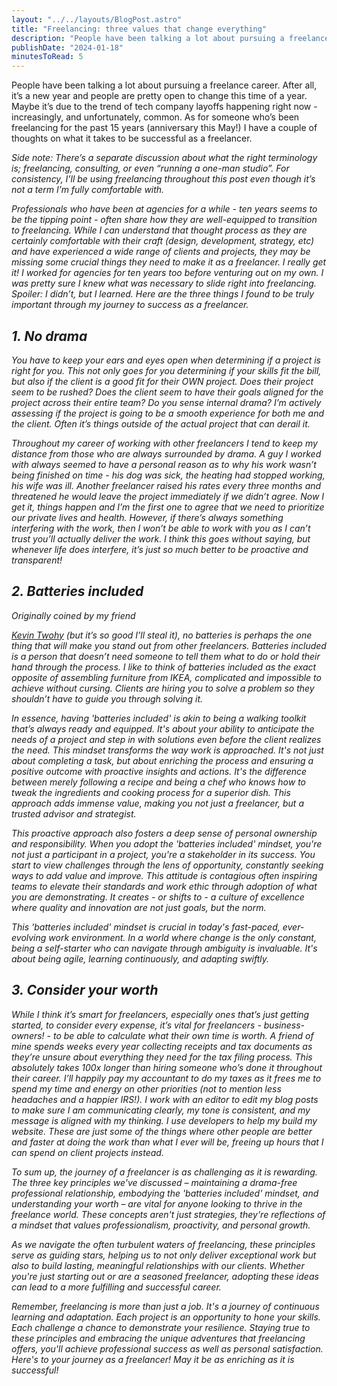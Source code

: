 ```yaml
---
layout: "../../layouts/BlogPost.astro"
title: "Freelancing: three values that change everything"
description: "People have been talking a lot about pursuing a freelance career. After all, it’s a new year and people are pretty open to change this time of a year. Maybe it’s due to the trend of tech company layoffs happening right now - increasingly, and unfortunately, common. As for someone who’s been freelancing for the past 15 years (anniversary this May!) I have a couple of thoughts on what it takes to be successful as a freelancer.\n\nSide note: There’s a separate discussion about what the right terminol"
publishDate: "2024-01-18"
minutesToRead: 5
---
```


<p>People have been talking a lot about pursuing a freelance career. After all, it’s a new year and people are pretty open to change this time of a year. Maybe it’s due to the trend of tech company layoffs happening right now - increasingly, and unfortunately, common. As for someone who’s been freelancing for the past 15 years (anniversary this May!) I have a couple of thoughts on what it takes to be successful as a freelancer.</p>
<em>Side note: There’s a separate discussion about what the right terminology is; freelancing, consulting, or even “running a one-man studio”. For consistency, I’ll be using freelancing throughout this post even though it’s not a term I’m fully comfortable with. 
<p>Professionals who have been at agencies for a while - ten years seems to be the tipping point - often share how they are well-equipped to transition to freelancing. While I can understand that thought process as they are certainly comfortable with their craft (design, development, strategy, etc) and have experienced a wide range of clients and projects, they may be missing some crucial things they need to make it as a freelancer. I really get it! I worked for agencies for ten years too before venturing out on my own. I was pretty sure I knew what was necessary to slide right into freelancing. Spoiler: I didn’t, but I learned. Here are the three things I found to be truly important through my journey to success as a freelancer.</p>
<h2 id="1-no-drama">1. No drama</h>
</h2>
<p>You have to keep your ears and eyes open when determining if a project is right for you. This not only goes for you determining if your skills fit the bill, but also if the client is a good fit for their OWN project. Does their project seem to be rushed? Does the client seem to have their goals aligned for the project across their entire team? Do you sense internal drama? I’m actively assessing if the project is going to be a smooth experience for both me and the client. Often it’s things outside of the actual project that can derail it.</p>
<p>Throughout my career of working with other freelancers I tend to keep my distance from those who are always surrounded by drama. A guy I worked with always seemed to have a personal reason as to why his work wasn’t being finished on time - his dog was sick, the heating had stopped working, his wife was ill. Another freelancer raised his rates every three months and threatened he would leave the project immediately if we didn’t agree. Now I get it, things happen and I’m the first one to agree that we need to prioritize our private lives and health. However, if there’s always something interfering with the work, then I won’t be able to work with you as I can’t trust you’ll actually deliver the work. I think this goes without saying, but whenever life does interfere, it’s just so much better to be proactive and transparent!</p>
<h2 id="2-batteries-included">2. Batteries included</h>
</h2>
<p>Originally coined by my friend </p>
<a href="https://twitter.com/kevintwohy/status/1716576249886478363?ref="antonsten".com">Kevin Twohy</a>
 (but it’s so good I’ll steal it), no batteries is perhaps the one thing that will make you stand out from other freelancers. Batteries included is a person that doesn’t need someone to tell them what to do or hold their hand through the process. I like to think of batteries included as the exact opposite of assembling furniture from IKEA, complicated and impossible to achieve without cursing. Clients are hiring you to solve a problem so they shouldn’t have to guide you through solving it.</p>
<p>In essence, having 'batteries included' is akin to being a walking toolkit that’s always ready and equipped. It's about your ability to anticipate the needs of a project and step in with solutions even before the client realizes the need. This mindset transforms the way work is approached. It's not just about completing a task, but about enriching the process and ensuring a positive outcome with proactive insights and actions. It's the difference between merely following a recipe and being a chef who knows how to tweak the ingredients and cooking process for a superior dish. This approach adds immense value, making you not just a freelancer, but a trusted advisor and strategist.</p>
<p>This proactive approach also fosters a deep sense of personal ownership and responsibility. When you adopt the 'batteries included' mindset, you're not just a participant in a project, you're a stakeholder in its success. You start to view challenges through the lens of opportunity, constantly seeking ways to add value and improve. This attitude is contagious often inspiring teams to elevate their standards and work ethic through adoption of what you are demonstrating. It creates - or shifts to - a culture of excellence where quality and innovation are not just goals, but the norm.</p>
<p>This 'batteries included' mindset is crucial in today's fast-paced, ever-evolving work environment. In a world where change is the only constant, being a self-starter who can navigate through ambiguity is invaluable. It's about being agile, learning continuously, and adapting swiftly.</p>
<h2 id="3-consider-your-worth">3. Consider your worth</h>
</h2>
<p>While I think it’s smart for freelancers, especially ones that’s just getting started, to consider every expense, it’s vital for freelancers - business-owners! - to be able to calculate what their own time is worth. A friend of mine spends weeks every year collecting receipts and tax documents as they’re unsure about everything they need for the tax filing process. This absolutely takes 100x longer than hiring someone who’s done it throughout their career. I’ll happily pay my accountant to do my taxes as it frees me to spend my time and energy on other priorities (not to mention less headaches and a happier IRS!). I work with an editor to edit my blog posts to make sure I am communicating clearly, my tone is consistent, and my message is aligned with my thinking. I use developers to help my build my website. These are just some of the things where other people are better and faster at doing the work than what I ever will be, freeing up hours that I can spend on client projects instead.</p>
<p>To sum up, the journey of a freelancer is as challenging as it is rewarding. The three key principles we've discussed – maintaining a drama-free professional relationship, embodying the 'batteries included' mindset, and understanding your worth – are vital for anyone looking to thrive in the freelance world. These concepts aren't just strategies, they're reflections of a mindset that values professionalism, proactivity, and personal growth.</p>
<p>As we navigate the often turbulent waters of freelancing, these principles serve as guiding stars, helping us to not only deliver exceptional work but also to build lasting, meaningful relationships with our clients. Whether you're just starting out or are a seasoned freelancer, adopting these ideas can lead to a more fulfilling and successful career.</p>
<p>Remember, freelancing is more than just a job. It's a journey of continuous learning and adaptation. Each project is an opportunity to hone your skills. Each challenge a chance to demonstrate your resilience. Staying true to these principles and embracing the unique adventures that freelancing offers, you'll achieve professional success as well as personal satisfaction. Here's to your journey as a freelancer! May it be as enriching as it is successful!</p>
